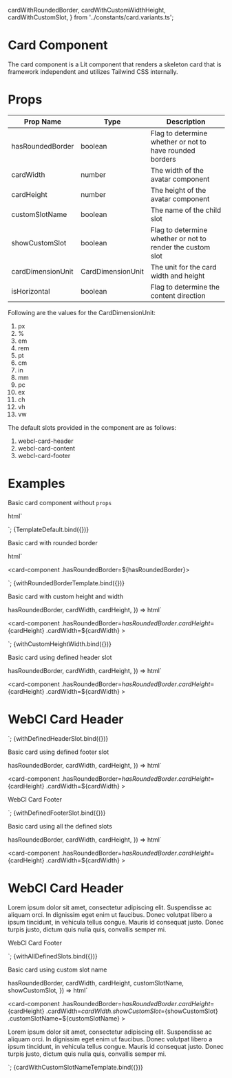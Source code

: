   cardWithRoundedBorder,
  cardWithCustomWidthHeight,
  cardWithCustomSlot,
} from '../constants/card.variants.ts';

<Meta title="Components/Card" />

# Card Component

The card component is a Lit component that renders a skeleton card that is framework independent and utilizes Tailwind CSS internally.

# Props

| Prop Name         | Type              | Description                                                |
| ----------------- | ----------------- | ---------------------------------------------------------- |
| hasRoundedBorder  | boolean           | Flag to determine whether or not to have rounded borders   |
| cardWidth         | number            | The width of the avatar component                          |
| cardHeight        | number            | The height of the avatar component                         |
| customSlotName    | boolean           | The name of the child slot                                 |
| showCustomSlot    | boolean           | Flag to determine whether or not to render the custom slot |
| cardDimensionUnit | CardDimensionUnit | The unit for the card width and height                     |
| isHorizontal      | boolean           | Flag to determine the content direction                    |

Following are the values for the CardDimensionUnit:

1. px
2. %
3. em
4. rem
5. pt
6. cm
7. in
8. mm
9. pc
10. ex
11. ch
12. vh
13. vw

The default slots provided in the component are as follows:

1. webcl-card-header
2. webcl-card-content
3. webcl-card-footer

# Examples

Basic card component without `props`

  html`<div class="storybook-card-container">
    <card-component></card-component>
  </div>`;

<Canvas columns={1}>
  <Story name="default">{TemplateDefault.bind({})}</Story>
</Canvas>

Basic card with rounded border

  html`<div class="storybook-card-container">
    <card-component .hasRoundedBorder=${hasRoundedBorder}></card-component>
  </div>`;

<Canvas>
  <Story name="with rounded border" args={cardWithRoundedBorder}>
    {withRoundedBorderTemplate.bind({})}
  </Story>
</Canvas>

Basic card with custom height and width

  hasRoundedBorder,
  cardWidth,
  cardHeight,
}) =>
  html`<div class="storybook-card-container">
    <card-component
      .hasRoundedBorder=${hasRoundedBorder}
      .cardHeight=${cardHeight}
      .cardWidth=${cardWidth}
    ></card-component>
  </div>`;

<Canvas>
  <Story name="with custom height and width" args={cardWithCustomWidthHeight}>
    {withCustomHeightWidth.bind({})}
  </Story>
</Canvas>

Basic card using defined header slot

  hasRoundedBorder,
  cardWidth,
  cardHeight,
}) =>
  html`<div class="storybook-card-container custom-header-variant">
    <card-component
      .hasRoundedBorder=${hasRoundedBorder}
      .cardHeight=${cardHeight}
      .cardWidth=${cardWidth}
    >
      <div slot="webcl-card-header">
        <h1>WebCl Card Header</h1>
      </div>
    </card-component>
  </div>`;

<Canvas>
  <Story name="using defined header slot" args={cardWithCustomWidthHeight}>
    {withDefinedHeaderSlot.bind({})}
  </Story>
</Canvas>

Basic card using defined footer slot

  hasRoundedBorder,
  cardWidth,
  cardHeight,
}) =>
  html`<div class="storybook-card-container">
    <card-component
      .hasRoundedBorder=${hasRoundedBorder}
      .cardHeight=${cardHeight}
      .cardWidth=${cardWidth}
    >
      <div slot="webcl-card-footer">
        <p>WebCl Card Footer</p>
      </div>
    </card-component>
  </div>`;

<Canvas>
  <Story name="using defined footer slot" args={cardWithCustomWidthHeight}>
    {withDefinedFooterSlot.bind({})}
  </Story>
</Canvas>

Basic card using all the defined slots

  hasRoundedBorder,
  cardWidth,
  cardHeight,
}) =>
  html`<div class="storybook-card-container all-slots-variant">
    <card-component
      .hasRoundedBorder=${hasRoundedBorder}
      .cardHeight=${cardHeight}
      .cardWidth=${cardWidth}
    >
      <div slot="webcl-card-header">
        <h1>WebCl Card Header</h1>
      </div>
      <div slot="webcl-card-content">
        <p>
          Lorem ipsum dolor sit amet, consectetur adipiscing elit. Suspendisse
          ac aliquam orci. In dignissim eget enim ut faucibus. Donec volutpat
          libero a ipsum tincidunt, in vehicula tellus congue. Mauris id
          consequat justo. Donec turpis justo, dictum quis nulla quis, convallis
          semper mi.
        </p>
      </div>
      <div slot="webcl-card-footer">
        <p>WebCl Card Footer</p>
      </div>
    </card-component>
  </div>`;

<Canvas>
  <Story name="using all the defined slots" args={cardWithCustomWidthHeight}>
    {withAllDefinedSlots.bind({})}
  </Story>
</Canvas>

Basic card using custom slot name

  hasRoundedBorder,
  cardWidth,
  cardHeight,
  customSlotName,
  showCustomSlot,
}) =>
  html`<div class="storybook-card-container">
    <card-component
      .hasRoundedBorder=${hasRoundedBorder}
      .cardHeight=${cardHeight}
      .cardWidth=${cardWidth}
      .showCustomSlot=${showCustomSlot}
      .customSlotName=${customSlotName}
    >
      <div slot="custom-card-slot">
        <p>
          Lorem ipsum dolor sit amet, consectetur adipiscing elit. Suspendisse
          ac aliquam orci. In dignissim eget enim ut faucibus. Donec volutpat
          libero a ipsum tincidunt, in vehicula tellus congue. Mauris id
          consequat justo. Donec turpis justo, dictum quis nulla quis, convallis
          semper mi.
        </p>
      </div>
    </card-component>
  </div>`;

<Canvas>
  <Story name="card with custom slot name" args={cardWithCustomSlot}>
    {cardWithCustomSlotNameTemplate.bind({})}
  </Story>
</Canvas>
